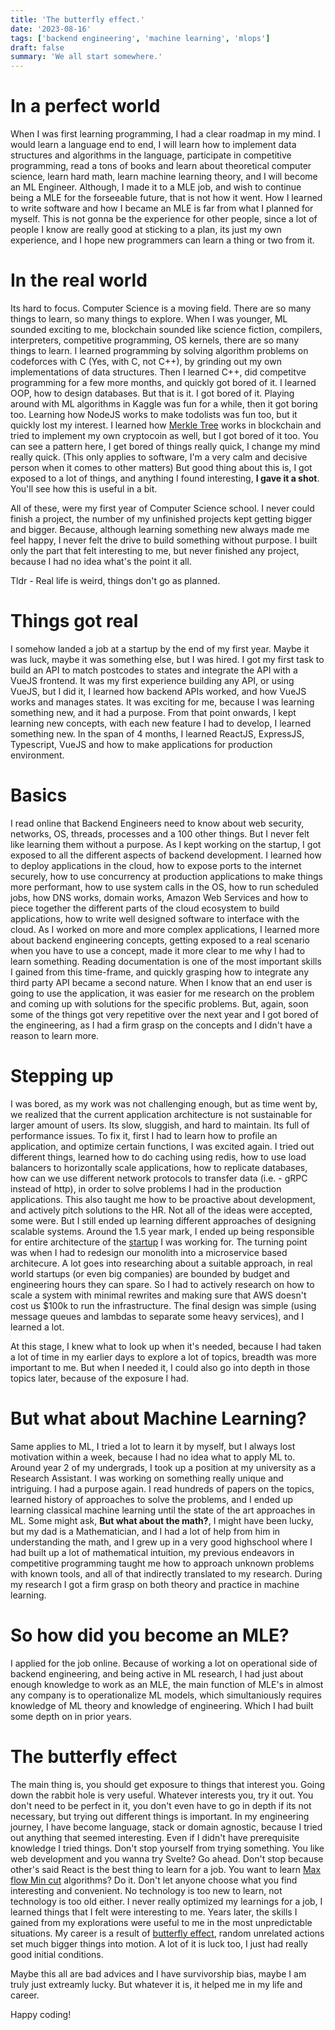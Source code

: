 ```yaml
---
title: 'The butterfly effect.'
date: '2023-08-16'
tags: ['backend engineering', 'machine learning', 'mlops']
draft: false
summary: 'We all start somewhere.'
---
```


# In a perfect world

When I was first learning programming, I had a clear roadmap in my mind. I would learn a language end to end, I will learn how to implement data structures and algorithms in
the language, participate in competitive programming, read a tons of books and learn about theoretical computer science, learn hard math, learn machine learning theory, and I will
become an ML Engineer. Although, I made it to a MLE job, and wish to continue being a MLE for the forseeable future, that is not how it went. How I learned to write software and
how I became an MLE is far from what I planned for myself. This is not gonna be the experience for other people, since a lot of people I know are really good at sticking to a plan, its just
my own experience, and I hope new programmers can learn a thing or two from it.

# In the real world

Its hard to focus. Computer Science is a moving field. There are so many things to learn, so many things to explore. When I was younger, ML sounded exciting to me,
blockchain sounded like science fiction, compilers, interpreters, competitive programming, OS kernels, there are so many things to learn. I learned programming by solving
algorithm problems on codeforces with C (Yes, with C, not C++), by grinding out my own implementations of data structures. Then I learned C++, did competitve programming for a few more months, and quickly got bored of it. I learned OOP, how to
design databases. But that is it. I got bored of it. Playing around with ML algorithms in Kaggle was fun for a while, then it got boring too. Learning how NodeJS works to make todolists was fun too, but it quickly lost my interest. I learned how [Merkle Tree](https://en.wikipedia.org/wiki/Merkle_tree) works in blockchain and tried to implement my own cryptocoin as well, but I got bored of it too. You can see a pattern here,
I get bored of things really quick, I change my mind really quick. (This only applies to software, I'm a very calm and decisive person when it comes to other matters) But good thing about this is, I got exposed to a lot of things, and anything I found interesting, **I gave it a shot**. You'll see how this is useful in a bit.

All of these, were my first year of Computer Science school. I never could finish a project, the number of my unfinished projects kept getting bigger and bigger. Because, although learning something new always made me feel happy, I never felt the drive to
build something without purpose. I built only the part that felt interesting to me, but never finished any project, because I had no idea what's the point it all.

Tldr - Real life is weird, things don't go as planned.

# Things got real

I somehow landed a job at a startup by the end of my first year. Maybe it was luck, maybe it was something else, but I was hired. I got my first task to build an API to match postcodes to states and integrate the API with a VueJS frontend.
It was my first experience building any API, or using VueJS, but I did it, I learned how backend APIs worked, and how VueJS works and manages states. It was exciting for me, because I was learning something new, and it had a purpose. From that point onwards,
I kept learning new concepts, with each new feature I had to develop, I learned something new. In the span of 4 months, I learned ReactJS, ExpressJS, Typescript, VueJS and how to make applications for production environment.

# Basics

I read online that Backend Engineers need to know about web security, networks, OS, threads, processes and a 100 other things. But I never felt like learning them without a purpose. As I kept working on the startup,
I got exposed to all the different aspects of backend development. I learned how to deploy applications in the cloud, how to expose ports to the internet securely, how to use concurrency at production applications to make things more performant,
how to use system calls in the OS, how to run scheduled jobs, how DNS works, domain works, Amazon Web Services and how to piece together the different parts of the cloud ecosystem to build applications, how to write well designed software to interface with the cloud. As I worked on more and more complex applications, I learned more about backend engineering concepts, getting exposed to a real scenario when you have to use
a concept, made it more clear to me why I had to learn something. Reading documentation is one of the most important skills I gained from this time-frame, and quickly grasping how to integrate any third party API became a second nature. When I know that an end user is going to use the application, it was easier for me research on the problem and coming up with solutions for the specific problems.
But, again, soon some of the things got very repetitive over the next year and I got bored of the engineering, as I had a firm grasp on the concepts and I didn't have a reason to learn more.

# Stepping up

I was bored, as my work was not challenging enough, but as time went by, we realized that the current application architecture is not sustainable for larger amount of users. Its slow, sluggish, and
hard to maintain. Its full of performance issues. To fix it, first I had to learn how to profile an application, and optimize certain functions, I was excited again. I tried out different things, learned how to do caching using redis,
how to use load balancers to horizontally scale applications, how to replicate databases, how can we use different network protocols to transfer data (i.e. - gRPC instead of http), in order to solve problems I had in the production applications. This also taught me how to be proactive about development, and actively pitch solutions to
the HR. Not all of the ideas were accepted, some were. But I still ended up learning different approaches of designing scalable systems. Around the 1.5 year mark, I ended up being responsible for entire architecture of the [startup](https://parceldaily.com) I was working for. The turning point was when I had to redesign our monolith into a microservice based architecure.
A lot goes into researching about a suitable approach, in real world startups (or even big companies) are bounded by budget and engineering hours they can spare. So I had to actively research on how to scale a system with minimal rewrites and making sure that AWS doesn't cost us $100k to run the infrastructure. The final design was simple (using message queues and lambdas to separate some heavy services),
and I learned a lot.

At this stage, I knew what to look up when it's needed, because I had taken a lot of time in my earlier days to explore a lot of topics, breadth was more important to me. But when I needed it, I could also go
into depth in those topics later, because of the exposure I had.

# But what about Machine Learning?

Same applies to ML, I tried a lot to learn it by myself, but I always lost motivation within a week, because I had no idea what to apply ML to. Around year 2 of my undergrads, I took up a position at my university as a Research Assistant. I was working on something really unique and intriguing. I had a purpose again.
I read hundreds of papers on the topics, learned history of approaches to solve the problems, and I ended up learning classical machine learning until the state of the art approaches in ML. Some might ask, **But what about the math?**, I might have been lucky, but my dad is a Mathematician, and I had a lot of help from him
in understanding the math, and I grew up in a very good highschool where I had built up a lot of mathematical intuition, my previous endeavors in competitive programming taught me how to approach unknown problems with known tools, and all of that indirectly translated to my research. During my research I got a firm grasp on both theory and practice
in machine learning.

# So how did you become an MLE?

I applied for the job online. Because of working a lot on operational side of backend engineering, and being active in ML research, I had just about enough knowledge to work as an MLE, the main function of
MLE's in almost any company is to operationalize ML models, which simultaniously requires knowledge of ML theory and knowledge of engineering. Which I had built some depth on in prior years.

# The butterfly effect

The main thing is, you should get exposure to things that interest you. Going down the rabbit hole is very useful. Whatever interests you, try it out. You don't need to be perfect in it,
you don't even have to go in depth if its not necessary, but trying out different things is important. In my engineering journey, I have become language, stack or domain agnostic, because I tried
out anything that seemed interesting. Even if I didn't have prerequisite knowledge I tried things. Don't stop yourself from trying something. You like web development and you wanna try Svelte? Go ahead. Don't stop
because other's said React is the best thing to learn for a job. You want to learn [Max flow Min cut](https://en.wikipedia.org/wiki/Max-flow_min-cut_theorem) algorithms? Do it. Don't let anyone choose what you find interesting and convenient.
No technology is too new to learn, not technology is too old either. I never really optimized my learnings for a job, I learned things that I felt were interesting to me. Years later, the skills I gained from my explorations were useful to me
in the most unpredictable situations. My career is a result of [butterfly effect](https://en.wikipedia.org/wiki/Butterfly_effect), random unrelated actions set much bigger things into motion. A lot of it is luck too, I just had really good initial
conditions.

Maybe this all are bad advices and I have survivorship bias, maybe I am truly just extreamly lucky. But whatever it is, it helped me in my life and career.

Happy coding!

